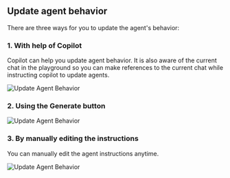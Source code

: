 ## Update agent behavior

There are three ways for you to update the agent's behavior:

### 1. With help of Copilot

Copilot can help you update agent behavior. It is also aware of the current chat in the playground so you can make references to the current chat while instructing copilot to update agents.

![Update Agent Behavior](img/update-agent-copilot.png)

### 2. Using the Generate button

![Update Agent Behavior](img/update-agent-generate.png)

### 3. By manually editing the instructions

You can manually edit the agent instructions anytime.

![Update Agent Behavior](img/update-agent-manual.png)
